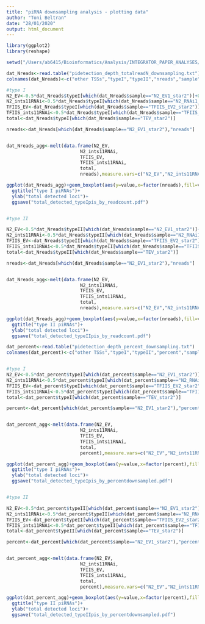 ```yaml
---
title: "piRNA downsampling analysis - plotting data"
author: "Toni Beltran"
date: "28/01/2020"
output: html_document
---
```




```r

library(ggplot2)
library(reshape)

setwd("/Users/ab6415/Bioinformatics/Analysis/INTEGRATOR_PAPER_ANALYSES/Fig5_CAGE_analyses/CAGEr_processed_tables/downsampling_detection_curves/")

dat_Nreads<-read.table("pidetection_depth_totalreadN_downsampling.txt")
colnames(dat_Nreads)<-c("other TSSs","typeI","typeII","nreads","sample")

#type I 
N2_EV<-0.5*dat_Nreads$typeI[which(dat_Nreads$sample=="N2_EV1_star2")]+0.5*dat_Nreads$typeI[which(dat_Nreads$sample=="N2_EV2_star2")]
N2_ints11RNAi<-0.5*dat_Nreads$typeI[which(dat_Nreads$sample=="N2_RNAi1_star2")]+0.5*dat_Nreads$typeI[which(dat_Nreads$sample=="N2_RNAi2_star2")]
TFIIS_EV<-dat_Nreads$typeI[which(dat_Nreads$sample=="TFIIS_EV2_star2")]
TFIIS_ints11RNAi<-0.5*dat_Nreads$typeI[which(dat_Nreads$sample=="TFIIS_RNAi1_star2")]+0.5*dat_Nreads$typeI[which(dat_Nreads$sample=="TFIIS_RNAi2_star2")]
total<-dat_Nreads$typeI[which(dat_Nreads$sample=="TEV_star2")]

nreads<-dat_Nreads[which(dat_Nreads$sample=="N2_EV1_star2"),"nreads"]


dat_Nreads_agg<-melt(data.frame(N2_EV,
                           N2_ints11RNAi,
                           TFIIS_EV,
                           TFIIS_ints11RNAi,
                           total,
                           nreads),measure.vars=c("N2_EV","N2_ints11RNAi","TFIIS_EV","TFIIS_ints11RNAi","total"))

ggplot(dat_Nreads_agg)+geom_boxplot(aes(y=value,x=factor(nreads),fill=variable,col=variable),outlier.shape=NA)+theme_classic()+
  ggtitle("type I piRNAs")+
  ylab("total detected loci")+
  ggsave("total_detected_typeIpis_by_readcount.pdf")


#type II

N2_EV<-0.5*dat_Nreads$typeII[which(dat_Nreads$sample=="N2_EV1_star2")]+0.5*dat_Nreads$typeII[which(dat_Nreads$sample=="N2_EV2_star2")]
N2_ints11RNAi<-0.5*dat_Nreads$typeII[which(dat_Nreads$sample=="N2_RNAi1_star2")]+0.5*dat_Nreads$typeII[which(dat_Nreads$sample=="N2_RNAi2_star2")]
TFIIS_EV<-dat_Nreads$typeII[which(dat_Nreads$sample=="TFIIS_EV2_star2")]
TFIIS_ints11RNAi<-0.5*dat_Nreads$typeII[which(dat_Nreads$sample=="TFIIS_RNAi1_star2")]+0.5*dat_Nreads$typeII[which(dat_Nreads$sample=="TFIIS_RNAi2_star2")]
total<-dat_Nreads$typeII[which(dat_Nreads$sample=="TEV_star2")]

nreads<-dat_Nreads[which(dat_Nreads$sample=="N2_EV1_star2"),"nreads"]


dat_Nreads_agg<-melt(data.frame(N2_EV,
                           N2_ints11RNAi,
                           TFIIS_EV,
                           TFIIS_ints11RNAi,
                           total,
                           nreads),measure.vars=c("N2_EV","N2_ints11RNAi","TFIIS_EV","TFIIS_ints11RNAi","total"))

ggplot(dat_Nreads_agg)+geom_boxplot(aes(y=value,x=factor(nreads),fill=variable,col=variable),outlier.shape=NA)+theme_classic()+
  ggtitle("type II piRNAs")+
  ylab("total detected loci")+
  ggsave("total_detected_typeIIpis_by_readcount.pdf")

```


```r

dat_percent<-read.table("pidetection_depth_percent_downsampling.txt")
colnames(dat_percent)<-c("other TSSs","typeI","typeII","percent","sample")


#type I 
N2_EV<-0.5*dat_percent$typeI[which(dat_percent$sample=="N2_EV1_star2")]+0.5*dat_percent$typeI[which(dat_percent$sample=="N2_EV2_star2")]
N2_ints11RNAi<-0.5*dat_percent$typeI[which(dat_percent$sample=="N2_RNAi1_star2")]+0.5*dat_percent$typeI[which(dat_percent$sample=="N2_RNAi2_star2")]
TFIIS_EV<-dat_percent$typeI[which(dat_percent$sample=="TFIIS_EV2_star2")]
TFIIS_ints11RNAi<-0.5*dat_percent$typeI[which(dat_percent$sample=="TFIIS_RNAi1_star2")]+0.5*dat_percent$typeI[which(dat_percent$sample=="TFIIS_RNAi2_star2")]
total<-dat_percent$typeI[which(dat_percent$sample=="TEV_star2")]

percent<-dat_percent[which(dat_percent$sample=="N2_EV1_star2"),"percent"]


dat_percent_agg<-melt(data.frame(N2_EV,
                           N2_ints11RNAi,
                           TFIIS_EV,
                           TFIIS_ints11RNAi,
                           total,
                           percent),measure.vars=c("N2_EV","N2_ints11RNAi","TFIIS_EV","TFIIS_ints11RNAi","total"))

ggplot(dat_percent_agg)+geom_boxplot(aes(y=value,x=factor(percent),fill=variable,col=variable),outlier.shape=NA)+theme_classic()+
  ggtitle("type I piRNAs")+
  ylab("total detected loci")+
  ggsave("total_detected_typeIpis_by_percentdownsampled.pdf")


#type II

N2_EV<-0.5*dat_percent$typeII[which(dat_percent$sample=="N2_EV1_star2")]+0.5*dat_percent$typeII[which(dat_percent$sample=="N2_EV2_star2")]
N2_ints11RNAi<-0.5*dat_percent$typeII[which(dat_percent$sample=="N2_RNAi1_star2")]+0.5*dat_percent$typeII[which(dat_percent$sample=="N2_RNAi2_star2")]
TFIIS_EV<-dat_percent$typeII[which(dat_percent$sample=="TFIIS_EV2_star2")]
TFIIS_ints11RNAi<-0.5*dat_percent$typeII[which(dat_percent$sample=="TFIIS_RNAi1_star2")]+0.5*dat_percent$typeII[which(dat_percent$sample=="TFIIS_RNAi2_star2")]
total<-dat_percent$typeII[which(dat_percent$sample=="TEV_star2")]

percent<-dat_percent[which(dat_percent$sample=="N2_EV1_star2"),"percent"]


dat_percent_agg<-melt(data.frame(N2_EV,
                           N2_ints11RNAi,
                           TFIIS_EV,
                           TFIIS_ints11RNAi,
                           total,
                           percent),measure.vars=c("N2_EV","N2_ints11RNAi","TFIIS_EV","TFIIS_ints11RNAi","total"))

ggplot(dat_percent_agg)+geom_boxplot(aes(y=value,x=factor(percent),fill=variable,col=variable),outlier.shape=NA)+theme_classic()+
  ggtitle("type II piRNAs")+
  ylab("total detected loci")+
  ggsave("total_detected_typeIIpis_by_percentdownsampled.pdf")

```

